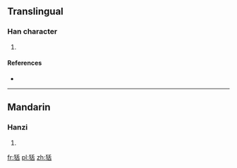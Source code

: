 ==Translingual==

===Han character===
{{Han char|rn=94|rad=犬|as=06|sn=9|four=|canj=大竹竹十口 (KHHJR)}}

# {{defn|Han|sort=犬06}}

====References====
* {{Han ref|kx=0710.240|dkj=20381|dj=1123.010|hdz=21344.110|uh=72E7|ud=29415}}

----

==Mandarin==

===Hanzi===
{{cmn-hanzi|pin=[[tà]] ([[ta4]])|wg=t'a<sup>4</sup>}}

# {{defn|Mandarin|sort=犬06}}

[[fr:狧]]
[[pl:狧]]
[[zh:狧]]